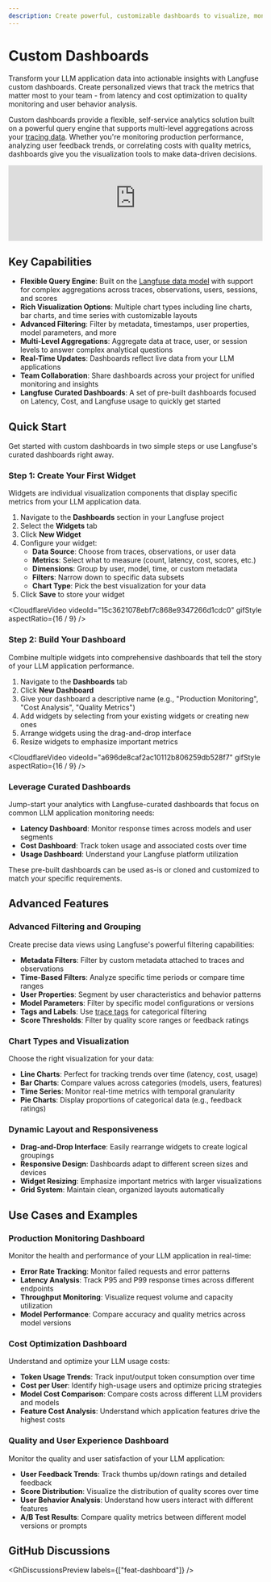 ```yaml
---
description: Create powerful, customizable dashboards to visualize, monitor, and share insights from your LLM application data with flexible metrics, rich filtering, and dynamic layouts.
---
```


# Custom Dashboards


Transform your LLM application data into actionable insights with Langfuse custom dashboards.
Create personalized views that track the metrics that matter most to your team - from latency and cost optimization to quality monitoring and user behavior analysis.

Custom dashboards provide a flexible, self-service analytics solution built on a powerful query engine that supports multi-level aggregations across your [tracing data](/docs/tracing-data-model).
Whether you're monitoring production performance, analyzing user feedback trends, or correlating costs with quality metrics, dashboards give you the visualization tools to make data-driven decisions.

<iframe
  width="100%"
  src="https://www.youtube-nocookie.com/embed/z6g9xmciaBE"
  title="Custom Dashboard Demo"
  frameBorder="0"
  allow="accelerometer; autoplay; clipboard-write; encrypted-media; gyroscope; picture-in-picture"
  className="aspect-video rounded border mt-3"
  allowFullScreen
></iframe>

## Key Capabilities

- **Flexible Query Engine**: Built on the [Langfuse data model](/docs/tracing-data-model) with support for complex aggregations across traces, observations, users, sessions, and scores
- **Rich Visualization Options**: Multiple chart types including line charts, bar charts, and time series with customizable layouts
- **Advanced Filtering**: Filter by metadata, timestamps, user properties, model parameters, and more
- **Multi-Level Aggregations**: Aggregate data at trace, user, or session levels to answer complex analytical questions
- **Real-Time Updates**: Dashboards reflect live data from your LLM applications
- **Team Collaboration**: Share dashboards across your project for unified monitoring and insights
- **Langfuse Curated Dashboards**: A set of pre-built dashboards focused on Latency, Cost, and Langfuse usage to quickly get started

## Quick Start

Get started with custom dashboards in two simple steps or use Langfuse's curated dashboards right away.

### Step 1: Create Your First Widget

Widgets are individual visualization components that display specific metrics from your LLM application data.

1. Navigate to the **Dashboards** section in your Langfuse project
2. Select the **Widgets** tab
3. Click **New Widget**
4. Configure your widget:
   - **Data Source**: Choose from traces, observations, or user data
   - **Metrics**: Select what to measure (count, latency, cost, scores, etc.)
   - **Dimensions**: Group by user, model, time, or custom metadata
   - **Filters**: Narrow down to specific data subsets
   - **Chart Type**: Pick the best visualization for your data
5. Click **Save** to store your widget

<CloudflareVideo
  videoId="15c3621078ebf7c868e9347266d1cdc0"
  gifStyle
  aspectRatio={16 / 9}
/>

### Step 2: Build Your Dashboard

Combine multiple widgets into comprehensive dashboards that tell the story of your LLM application performance.

1. Navigate to the **Dashboards** tab
2. Click **New Dashboard**
3. Give your dashboard a descriptive name (e.g., "Production Monitoring", "Cost Analysis", "Quality Metrics")
4. Add widgets by selecting from your existing widgets or creating new ones
5. Arrange widgets using the drag-and-drop interface
6. Resize widgets to emphasize important metrics

<CloudflareVideo
  videoId="a696de8caf2ac10112b806259db528f7"
  gifStyle
  aspectRatio={16 / 9}
/>

### Leverage Curated Dashboards

Jump-start your analytics with Langfuse-curated dashboards that focus on common LLM application monitoring needs:

- **Latency Dashboard**: Monitor response times across models and user segments
- **Cost Dashboard**: Track token usage and associated costs over time
- **Usage Dashboard**: Understand your Langfuse platform utilization

These pre-built dashboards can be used as-is or cloned and customized to match your specific requirements.

## Advanced Features

### Advanced Filtering and Grouping

Create precise data views using Langfuse's powerful filtering capabilities:

- **Metadata Filters**: Filter by custom metadata attached to traces and observations
- **Time-Based Filters**: Analyze specific time periods or compare time ranges
- **User Properties**: Segment by user characteristics and behavior patterns
- **Model Parameters**: Filter by specific model configurations or versions
- **Tags and Labels**: Use [trace tags](/docs/tracing-features/tags) for categorical filtering
- **Score Thresholds**: Filter by quality score ranges or feedback ratings

### Chart Types and Visualization

Choose the right visualization for your data:

- **Line Charts**: Perfect for tracking trends over time (latency, cost, usage)
- **Bar Charts**: Compare values across categories (models, users, features)
- **Time Series**: Monitor real-time metrics with temporal granularity
- **Pie Charts**: Display proportions of categorical data (e.g., feedback ratings)

### Dynamic Layout and Responsiveness

- **Drag-and-Drop Interface**: Easily rearrange widgets to create logical groupings
- **Responsive Design**: Dashboards adapt to different screen sizes and devices
- **Widget Resizing**: Emphasize important metrics with larger visualizations
- **Grid System**: Maintain clean, organized layouts automatically

## Use Cases and Examples

### Production Monitoring Dashboard

Monitor the health and performance of your LLM application in real-time:

- **Error Rate Tracking**: Monitor failed requests and error patterns
- **Latency Analysis**: Track P95 and P99 response times across different endpoints
- **Throughput Monitoring**: Visualize request volume and capacity utilization
- **Model Performance**: Compare accuracy and quality metrics across model versions

### Cost Optimization Dashboard

Understand and optimize your LLM usage costs:

- **Token Usage Trends**: Track input/output token consumption over time
- **Cost per User**: Identify high-usage users and optimize pricing strategies
- **Model Cost Comparison**: Compare costs across different LLM providers and models
- **Feature Cost Analysis**: Understand which application features drive the highest costs

### Quality and User Experience Dashboard

Monitor the quality and user satisfaction of your LLM application:

- **User Feedback Trends**: Track thumbs up/down ratings and detailed feedback
- **Score Distribution**: Visualize the distribution of quality scores over time
- **User Behavior Analysis**: Understand how users interact with different features
- **A/B Test Results**: Compare quality metrics between different model versions or prompts

## GitHub Discussions


<GhDiscussionsPreview labels={["feat-dashboard"]} />
